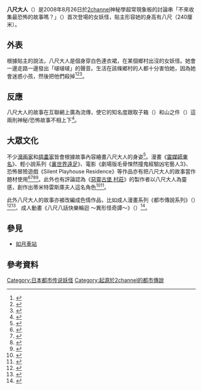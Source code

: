 {{NoteTA
|1=zh-cn: 里世界郊游; zh-hant:裏世界遠足;
}}
'''八尺大人'''（{{jpn|j=八尺様|kn=はっしゃくさま}}）是2008年8月26日於[[2channel|2channel]]神秘學超常現象板的討論串「不來收集最恐怖的故事嗎？」（{{lang|ja|洒落にならないほど恐い話を集めてみない？}}）首次登場的女妖怪，貼主形容她的身高有八尺（240厘米）{{R|careerconnection}}。

== 外表 ==
根據貼主的說法，八尺大人是個身穿白色連衣裙，在某個鄉村出沒的女妖怪。她會一邊走路一邊發出「啵啵啵」的聲音。生活在該條郷村的人都十分害怕她，因為她會迷惑小孩，然後把他們殺掉<ref name="careerconnection">{{Cite web|url=https://news.careerconnection.jp/entame/15301/|script-title=ja:「コトリバコ」「ひとりかくれんぼ」「八尺様」　怪談ライターが選ぶネット上の怖い話ベスト5|publisher=キャリコネ|date=2015-08-14|accessdate=2021-08-23|archive-date=2021-08-27|archive-url=https://web.archive.org/web/20210827124635/https://news.careerconnection.jp/entame/15301/|dead-url=no}}</ref><ref>{{Cite book|author=朝里樹 |script-title=ja:1世紀日本怪異ガイド100|publisher=[[星海社|星海社]] |year=2021|pages=118-119 |isbn=978-4065243282}}</ref><ref>{{Cite book|author=朝里樹 |title=日本のおかしな現代妖怪図鑑 |publisher=[[幻冬舍|幻冬舎]] |year=2018 |isbn=978-4344979857}}</ref>。

== 反應 ==
八尺大人的故事在互聯網上廣為流傳，使它的知名度跟取子箱（{{lang|ja|コトリバコ}}）和山之件（{{lang|ja|ヤマノケ}}）這兩則神秘/恐怖故事不相上下<ref>{{Cite web|url=https://www.j-cast.com/2020/10/22397219.html?p=all|script-title=ja:「きさらぎ駅」テレビ登場でトレンド入り　「多分今日寝れない」「すごく鳥肌」|publisher=ジェイ・キャスト|date=2020-10-22|accessdate=2021-08-23|archive-date=2021-01-17|archive-url=https://web.archive.org/web/20210117130605/https://www.j-cast.com/2020/10/22397219.html?p=all|dead-url=no}}</ref>。

== 大眾文化 ==
不少[[漫画家|漫画家]]和[[插畫家|插畫家]]皆會根據故事內容繪畫八尺大人的身姿<ref>{{Cite web |url=https://news.mynavi.jp/article/20210803-wadai5/ |script-title=ja: 【都市伝説】口裂け女VS八尺様!? 道端でばったり出くわした女妖怪、その意外な結末とは? - 「めっちゃ素敵やん」「この3人になら驚かされたい!」とツイッターで話題に |publisher=マイナビニュース |date=2021-08-03 |accessdate=2021-08-23 |archive-date=2021-08-24 |archive-url=https://web.archive.org/web/20210824171518/https://news.mynavi.jp/article/20210803-wadai5/ |dead-url=no }}</ref>。漫畫《[[靈媒師東名|靈媒師東名]]》、輕小說系列《[[裏世界遠足|裏世界遠足]]》、電影《劇場版毛骨悚然撞鬼經驗凶宅藝人3》、恐怖冒險遊戲《Silent Playhouse Residence》等作品亦有把八尺大人的故事當作題材使用<ref>{{Cite web |url=https://www.animatetimes.com/news/details.php?id=1610068424 |script-title=ja:冬アニメ『裏世界ピクニック』第2話「八尺様サバイバル」のあらすじ＆場面カットが到着！ |publisher=アニメイトタイムズ |date=2021-01-08 |accessdate=2021-08-23 |archive-date=2021-08-23 |archive-url=https://web.archive.org/web/20210823112703/https://www.animatetimes.com/news/details.php?id=1610068424 |dead-url=no }}</ref><ref>{{Cite web|author=嵯峨景子|url=https://realsound.jp/book/2021/04/post-751624.html|script-title=ja:「百合小説」ブームが問う、セクシャリティの現実と虚構　なぜ「女と女」の物語を求めるのか？|publisher=リアルサウンド|date=2021-04-29|accessdate=2021-08-23|archive-date=2021-08-23|archive-url=https://web.archive.org/web/20210823114204/https://realsound.jp/book/2021/04/post-751624.html|dead-url=no}}</ref><ref>{{Cite web|url=https://www.oricon.co.jp/news/2203386/full/|script-title=ja:東京ホテイソン&蛙亭&ザ・マミィ、映画初主演『事故物件芸人3』公開決定|publisher=[[Oricon|オリコン]]|date=2021-08-13|accessdate=2021-08-23|archive-date=2021-08-23|archive-url=https://web.archive.org/web/20210823112710/https://www.oricon.co.jp/news/2203386/full/|dead-url=no}}</ref><ref>{{Cite web|url=https://gnn.gamer.com.tw/detail.php?sn=218595|title=恐怖冒險遊戲《Silent Playhouse Residence》推出 揭開廢棄舊房的神秘面紗|publisher=[[巴哈姆特電玩資訊站|巴哈姆特電玩資訊站]]|date=2021-07-27|accessdate=2021-08-23|archive-date=2021-08-23|archive-url=https://web.archive.org/web/20210823112700/https://gnn.gamer.com.tw/detail.php?sn=218595|dead-url=no}}</ref>。此外也有評論認為《[[惡靈古堡_村莊|惡靈古堡 村莊]]》的製作者以八尺大人為靈感，創作出蒂米特雷斯庫夫人這名角色<ref>{{Cite web|url=https://www.hk01.com/%E9%96%8B%E7%BD%90/656749/%E6%97%A5%E6%9C%AC%E9%AC%BC%E6%95%85-7%E5%A4%A7%E6%81%90%E6%80%96%E9%83%BD%E5%B8%82%E5%82%B3%E8%AA%AA-%E9%9B%BB%E8%BB%8A%E6%95%85%E5%8B%81%E5%BF%83%E5%AF%92-%E8%82%AF%E5%BE%B7%E5%9F%BA%E7%88%BA%E7%88%BA%E6%9C%83%E8%A9%9B%E5%92%92|title=日本鬼故︱7大恐怖都市傳說　電車故勁心寒、肯德基爺爺會詛咒？|publisher=[[香港01|香港01]]|date=2021-08-11|accessdate=2021-08-23|archive-date=2021-08-23|archive-url=https://web.archive.org/web/20210823112711/https://www.hk01.com/%E9%96%8B%E7%BD%90/656749/%E6%97%A5%E6%9C%AC%E9%AC%BC%E6%95%85-7%E5%A4%A7%E6%81%90%E6%80%96%E9%83%BD%E5%B8%82%E5%82%B3%E8%AA%AA-%E9%9B%BB%E8%BB%8A%E6%95%85%E5%8B%81%E5%BF%83%E5%AF%92-%E8%82%AF%E5%BE%B7%E5%9F%BA%E7%88%BA%E7%88%BA%E6%9C%83%E8%A9%9B%E5%92%92|dead-url=no}}</ref><ref>{{Cite web|url=https://automaton-media.com/articles/newsjp/20210202-150827/|script-title=ja:『バイオハザード　ヴィレッジ』巨大貴婦人ドミトレスク夫人の身長が明らかに。予想されている以上にデカかった|publisher=アクティブゲーミングメディア|date=2021-02-02|accessdate=2021-08-23|archive-date=2021-08-23|archive-url=https://web.archive.org/web/20210823112700/https://automaton-media.com/articles/newsjp/20210202-150827/|dead-url=no}}</ref>。

此外八尺大人的故事亦被改編成色情作品，比如成人漫畫系列《都市傳說系列》（{{lang|ja|都市伝説シリーズ}}）<ref>{{cite news|script-title=ja:呪いのビデオからネット世界へと移動してPCモニタから現れる美妖女|url=https://www.ura-akiba.jp/archives/2017/01/pc_3.html|date=2017-01-24|work={{lang|ja|うらあきば.じぇいぴ～ }}|accessdate=2021-08-27|archive-date=2020-01-12|archive-url=https://web.archive.org/web/20200112091447/http://www.ura-akiba.jp/archives/2017/01/pc_3.html|dead-url=no}}</ref><ref>{{cite news|script-title=ja:【商業アニメ特集】儂の子を産め！義父の言葉に耳を疑うクラウディア|url=https://www.ura-akiba.jp/archives/2017/11/post_46932.html|date=2017-11-29|work={{lang|ja|うらあきば.じぇいぴ～ }}|accessdate=2021-08-27|archive-date=2019-12-29|archive-url=https://web.archive.org/web/20191229030934/http://www.ura-akiba.jp/archives/2017/11/post_46932.html|dead-url=no}}</ref>、成人動畫《八尺八話快樂輪迴 ～異形怪奇譚～》（{{lang|ja|八尺八話快樂巡り～異形怪奇譚～}}）<ref>{{cite news|script-title=ja:怪異×人間！OVA『八尺八話快樂巡り』第2巻が発売！|url=https://www.ura-akiba.jp/archives/2017/12/post_47103.html|date=2017-12-22|work={{lang|ja|うらあきば.じぇいぴ～}}|accessdate=2021-08-27|archive-date=2018-03-12|archive-url=https://web.archive.org/web/20180312114326/http://www.ura-akiba.jp/archives/2017/12/post_47103.html|dead-url=no}}</ref>。

== 參見 ==
* [[如月車站|如月車站]]
== 參考資料 ==
{{Reflist|2}}
{{传说生物}}

[[Category:日本都市传说妖怪|Category:日本都市传说妖怪]]
[[Category:起源於2channel的都市傳說|Category:起源於2channel的都市傳說]]